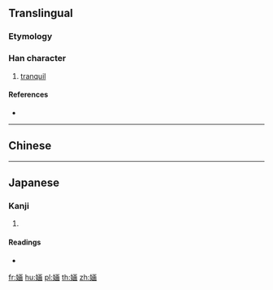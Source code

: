 {{also|嫿}}
==Translingual==

===Etymology===
{{Han simp|嫿|f=畫|t=画}}

===Han character===
{{Han char|rn=38|rad=女|as=08|sn=11|four=|canj=VMUW|ids=⿰女画}}

# [[tranquil]]

====References====
* {{Han ref|kx=0265.281|hdz=21056.110|uh=5A73|ud=23155}}

----

==Chinese==
{{zh-see|嫿}}

----

==Japanese==

===Kanji===
{{ja-kanji|grade=|rs=女08}}

# {{defn|lang=ja|sort=女08}}

====Readings====
* {{ja-readings|on=[[かく]] (kaku), [[ぎゃく]] (gyaku)|kun=[[しとやか]] (shitoyaka), [[みめよい]] (mimeyoi)}}

[[fr:婳]]
[[hu:婳]]
[[pl:婳]]
[[th:婳]]
[[zh:婳]]